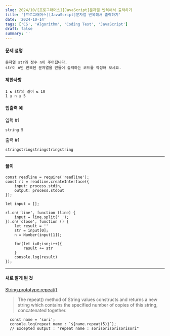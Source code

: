 ```yaml
---
slug: 2024/10/[프로그래머스][JavaScript]문자열 반복해서 출력하기
title: '[프로그래머스][JavaScript]문자열 반복해서 출력하기'
date: '2024-10-14'
tags: ['CS', 'Algorithm', 'Coding Test', 'JavaScript']
draft: false
summary: ''
---
```

#### 문제 설명
    문자열 str과 정수 n이 주어집니다.
    str이 n번 반복된 문자열을 만들어 출력하는 코드를 작성해 보세요.
#### 제한사항
    1 ≤ str의 길이 ≤ 10
    1 ≤ n ≤ 5
#### 입출력 예
입력 #1

```string 5```

출력 #1

```stringstringstringstringstring```

---
#### 풀이
````
const readline = require('readline');
const rl = readline.createInterface({
    input: process.stdin,
    output: process.stdout
});

let input = [];

rl.on('line', function (line) {
    input = line.split(' ');
}).on('close', function () {
    let result = ''
    str = input[0];
    n = Number(input[1]);
    
    for(let i=0;i<n;i++){
        result += str
    }
    console.log(result)
});
````
---
#### 새로 알게 된 것 
[String.prototype.repeat()](https://developer.mozilla.org/en-US/docs/Web/JavaScript/Reference/Global_Objects/String/repeat)

> The repeat() method of String values constructs and returns a new string which contains the specified number of copies of this string, concatenated together.

```
  const name = 'sori';
  console.log(repeat name : `${name.repeat(5)}`);
  // Excepted output : "repeat name : sorisorisorisorisori"
```